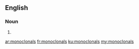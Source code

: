 ==English==

===Noun===
{{head|en|noun plural form}}

# {{plural of|monoclonal|lang=en}}

[[ar:monoclonals]]
[[fr:monoclonals]]
[[ku:monoclonals]]
[[my:monoclonals]]